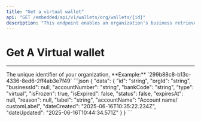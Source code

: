 ```yaml
---
title: "Get a virtual wallet"
api: "GET /embedded/api/v1/wallets/org/wallets/{id}"
description: "This endpoint enables an organization's business retrieve the details of a particular wallet using the walletId"
---
```


# Get A Virtual wallet

---

<ParamField path="id" type="string" required>
	The unique identifier of your organization, **Example:**
	`299b88c8-b13c-4336-8ed6-2ff4ab3e7f49`
</ParamField>

<ResponseExample>
```json
{
  "data": {
    "id": "string",
    "orgId": "string",
    "businessId": null,
    "accountNumber": "string",
    "bankCode": "string",
    "type": "virtual",
    "isFrozen": true,
    "isExpired": false,
    "status": false,
    "expiresAt": null,
    "reason": null,
    "label": "string",
    "accountName": "Account name/ customLabel",
    "dateCreated": "2025-06-16T10:35:22.234Z",
    "dateUpdated": "2025-06-16T10:44:34.571Z"
  }
}
```

</ResponseExample>
